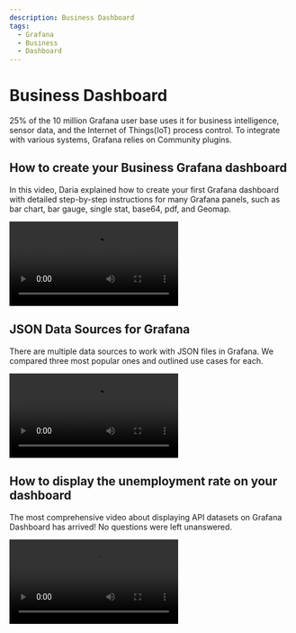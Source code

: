 ```yaml
---
description: Business Dashboard
tags:
  - Grafana
  - Business
  - Dashboard
---
```



# Business Dashboard

25% of the 10 million Grafana user base uses it for business intelligence, sensor data, and the Internet of Things(IoT) process control. To integrate with various systems, Grafana relies on Community plugins.

## How to create your Business Grafana dashboard

In this video, Daria explained how to create your first Grafana dashboard with detailed step-by-step instructions for many Grafana panels, such as bar chart, bar gauge, single stat, base64, pdf, and Geomap.

<Video
  src="https://www.youtube.com/embed/HNCKbGfAU0Q"
  title="How to create your Business Grafana dashboard."
/>

## JSON Data Sources for Grafana

There are multiple data sources to work with JSON files in Grafana. We compared three most popular ones and outlined use cases for each.

<Video
  src="https://www.youtube.com/embed/h1Mx4UvtKGY"
  title="JSON API, Infinity, Simpod compared."
/>

## How to display the unemployment rate on your dashboard

The most comprehensive video about displaying API datasets on Grafana Dashboard has arrived! No questions were left unanswered.

<Video
  src="https://www.youtube.com/embed/B4Uj1n4Cr88"
  title="JSON API and Infinity tutorial for Grafana."
/>
